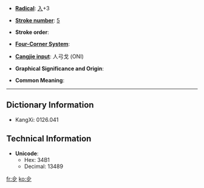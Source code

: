 * '''[[Index:Chinese radical| Radical]]''': [[Index:Chinese radical/入|入]]+3

* '''[[Index:Chinese total strokes|Stroke number]]''': [[Index:Chinese total strokes/5|5]]

* '''Stroke order''': 

* '''[[Index:Chinese four corner|Four-Corner System]]''': 

* '''[[Index:Chinese Cangjie|Cangjie input]]''': 人弓戈 (ONI)

* '''Graphical Significance and Origin''': 

* '''Common Meaning''': 

----

== Dictionary Information ==

* KangXi: 0126.041

== Technical Information ==

* '''Unicode''':
** Hex: 34B1
** Decimal: 13489

[[fr:㒱]]
[[ko:㒱]]
